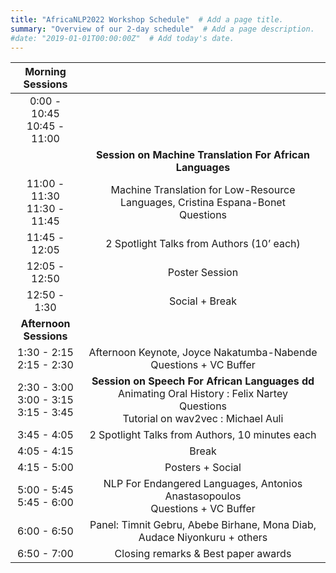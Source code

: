 ```yaml
---
title: "AfricaNLP2022 Workshop Schedule"  # Add a page title.
summary: "Overview of our 2-day schedule"  # Add a page description.
#date: "2019-01-01T00:00:00Z"  # Add today's date.
---
```


+------------------------+---------------------------------------------------------------------------------------+
| **Morning Sessions**   |                                                                                       |
+:======================:+:=====================================================================================:+
| 0:00 - 10:45\          |                                                                                       |
| 10:45 - 11:00          |                                                                                       |
+------------------------+---------------------------------------------------------------------------------------+
|                        | **Session on Machine Translation For African Languages**                              |
+------------------------+---------------------------------------------------------------------------------------+
| 11:00 - 11:30\         | Machine Translation for Low-Resource Languages, Cristina Espana-Bonet\                |
| 11:30 - 11:45          | Questions                                                                             |
+------------------------+---------------------------------------------------------------------------------------+
| 11:45 - 12:05          | 2 Spotlight Talks from Authors (10' each)                                             |
+------------------------+---------------------------------------------------------------------------------------+
| 12:05 - 12:50          | Poster Session                                                                        |
+------------------------+---------------------------------------------------------------------------------------+
| 12:50 - 1:30           | Social + Break                                                                        |
+------------------------+---------------------------------------------------------------------------------------+
| **Afternoon Sessions** |                                                                                       |
+------------------------+---------------------------------------------------------------------------------------+
| 1:30 - 2:15\           | Afternoon Keynote, Joyce Nakatumba-Nabende\                                           |
| 2:15 - 2:30            | Questions + VC Buffer                                                                 |
+------------------------+---------------------------------------------------------------------------------------+
| 2:30 - 3:00\           | **Session on Speech For African Languages dd** Animating Oral History : Felix Nartey\ |
| 3:00 - 3:15\           | Questions \                                                                           |
| 3:15 - 3:45            | Tutorial on wav2vec : Michael Auli                                                    |
+------------------------+---------------------------------------------------------------------------------------+
| 3:45 - 4:05            | 2 Spotlight Talks from Authors, 10 minutes each                                       |
+------------------------+---------------------------------------------------------------------------------------+
| 4:05 - 4:15            | Break                                                                                 |
+------------------------+---------------------------------------------------------------------------------------+
| 4:15 - 5:00            | Posters + Social                                                                      |
+------------------------+---------------------------------------------------------------------------------------+
| 5:00 - 5:45\           | NLP For Endangered Languages, Antonios Anastasopoulos\                                |
| 5:45 - 6:00            | Questions + VC Buffer                                                                 |
+------------------------+---------------------------------------------------------------------------------------+
| 6:00 - 6:50            | Panel: Timnit Gebru, Abebe Birhane, Mona Diab, Audace Niyonkuru + others              |
+------------------------+---------------------------------------------------------------------------------------+
| 6:50 - 7:00            | Closing remarks & Best paper awards                                                   |
+------------------------+---------------------------------------------------------------------------------------+
